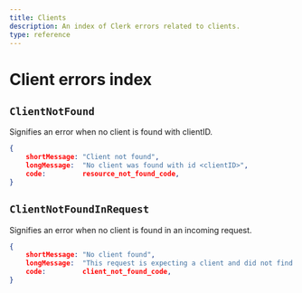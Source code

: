 ```yaml
---
title: Clients
description: An index of Clerk errors related to clients.
type: reference
---
```


# Client errors index

## `ClientNotFound`

Signifies an error when no client is found with clientID.

```json
{
    shortMessage: "Client not found",
    longMessage:  "No client was found with id <clientID>",
    code:         resource_not_found_code,
}
```

## `ClientNotFoundInRequest`

Signifies an error when no client is found in an incoming request.

```json
{
    shortMessage: "No client found",
    longMessage:  "This request is expecting a client and did not find one",
    code:         client_not_found_code,
}
```